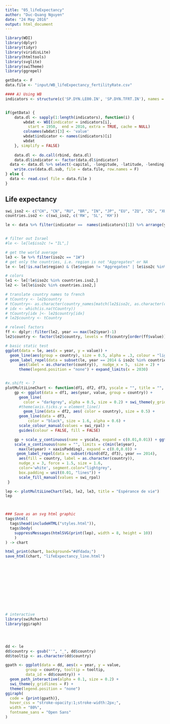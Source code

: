 ```yaml
---
title: "05_lifeExpectancy"
author: "Duc-Quang Nguyen"
date: "24 May 2016"
output: html_document
---
```


```r
library(WDI)
library(dplyr)
library(tidyr)
library(viridisLite)
library(htmltools)
library(svglite)
library(swiTheme)
library(ggrepel)

getData <- F
data.file <- "input/WB_lifeExpectancy_fertilityRate.csv"
```

```r
#### A) Using WB
indicators <- structure(c('SP.DYN.LE00.IN', 'SP.DYN.TFRT.IN'), names = c('lifeExpectancy', 'fertilityRate'))


if(getData) {
	data.dl <- sapply(1:length(indicators), function(i) {
		wbdat <- WDI(indicator = indicators[i],
		  start = 1950,  end = 2016, extra = TRUE, cache = NULL)
		colnames(wbdat)[3] <- 'value'
		wbdat$indicator <- names(indicators)[i]
		wbdat
	}, simplify = FALSE)
	
	data.dl <- do.call(rbind, data.dl)
	data.dl$indicator <- factor(data.dl$indicator)
  data <- data.dl %>% select(-capital, -longitude, -latitude, -lending)
	write.csv(data.dl.sub, file = data.file, row.names = F)
} else {
  data <- read.csv( file = data.file )
}
```

## Life expectancy
```r

swi_iso2 <- c("CH", "CN", "RU", "BR", "IN", "JP", "EU", "ZQ", "ZG", "XU", "Z4")
countries.iso2 <- c(swi_iso2, c('RW', 'SL', 'KH'))

le <- data %>% filter(indicator ==  names(indicators)[1]) %>% arrange(year)


# filter out Israel
#le <- le[le$iso2c != "IL",]

# get the world average
le3 <- le %>% filter(iso2c == "1W") 
# get only the countries, i.e. region is not "Aggregates" or NA
le <- le[!is.na(le$region) & (le$region != "Aggregates" | le$iso2c %in% countries.iso2) ,]

# colors
le1 <- le[!le$iso2c %in% countries.iso2,]
le2 <- le[le$iso2c %in% countries.iso2,]

# translate country names to french
# tCountry <- le2$country
# tCountry<- as.character(country_names[match(le2$iso2c, as.character(country_names[,1])), 9])
# idx <- which(is.na(tCountry))
# tCountry[idx ]<- le2$country[idx]
# le2$country <- tCountry

# relevel factors
ff <- dplyr::filter(le2, year == max(le2$year)-1)
le2$country <- factor(le2$country, levels = ff$country[order(ff$value)])

# basic static test
ggplot(data = le, aes(x = year, y = value)) + 
  geom_line(aes(group = country), size = 0.5, alpha = .3, colour = "lightgrey") + theme_swi() +
  geom_label_repel(data = subset(le, year == 2014 & iso2c %in% countries.iso2), 
      aes(label = as.character(country)),  nudge_x = 5,  size = 2) +
      theme(legend.position = "none") + expand_limits(x = 2030) 


#x.shift <- 7
plotMultiLineChart <- function(df1, df2, df3, yscale = "", title = "", xaxisPadding = 4) {
	gp <- ggplot(data = df1, aes(year, value, group = country)) + 
	  geom_line( 
	    color = "darkgrey", alpha = 0.5, size = 0.2) + swi_theme(y_gridlines = F) +
	  #theme(axis.ticks.y = element_line()
	 	geom_line(data = df2, aes( color = country), size = 0.5) +
	  geom_line(data = df3,
	 	  color = "black", size = 1.6, alpha = 0.6) +
	  scale_colour_manual(values = swi_rpal) + 
	  guides(colour = FALSE, fill = FALSE)

	gp + scale_y_continuous(name = yscale, expand = c(0.01,0.01)) + ggtitle(title)+
	scale_x_continuous(name = "", limits = c(min(le$year), 
	  max(le$year) + xaxisPadding), expand = c(0.0,0.0)) +
	 geom_label_repel(data = subset(rbind(df2, df3), year == 2014), 
      aes(fill = country, label = as.character(country)),
      nudge_x = 3, force = 1.5, size = 1.6, 
      color='white', segment.color="lightgrey",
      box.padding = unit(0.01, "lines")) + 
	  scale_fill_manual(values = swi_rpal) 
 }

lep <- plotMultiLineChart(le1, le2, le3, title = "Espérance de vie")
lep



### Save as an svg html graphic
tags$html(
  tags$head(includeHTML("styles.html")),
  tags$body(
    suppressMessages(htmlSVG(print(lep), width = 8, height = 10))
    )
) -> chart

html_print(chart, background="#dfdada;")
save_html(chart, "lifeExpectancy_line.html")












# interactive 
library(swiRcharts)
library(ggiraph)




dd <- le
dd$country <- gsub("'", "_", dd$country)
dd$tooltip <- as.character(dd$country)

gpath <- ggplot(data = dd, aes(x = year, y = value, 
         group = country, tooltip = tooltip, 
         data_id = dd$country)) + 
  geom_path_interactive(alpha = 0.1, size = 0.2) + 
  swi_theme(y_gridlines = F) + 
  theme(legend.position = "none") 
ggiraph(
  code = {print(gpath)},
  hover_css = "stroke-opacity:1;stroke-width:2px;", 
  width = "80%", 
  fontname_sans = "Open Sans"
)







```



